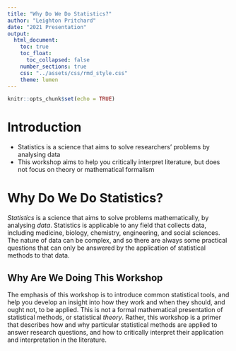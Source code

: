 ```yaml
---
title: "Why Do We Do Statistics?"
author: "Leighton Pritchard"
date: "2021 Presentation"
output: 
  html_document:
    toc: true
    toc_float:
      toc_collapsed: false
    number_sections: true
    css: "../assets/css/rmd_style.css"
    theme: lumen
---
```


```r
knitr::opts_chunk$set(echo = TRUE)
```

# Introduction

<div id="summary">
- Statistics is a science that aims to solve researchers' problems by analysing data
- This workshop aims to help you critically interpret literature, but does not focus on theory or mathematical formalism
</div>

# Why Do We Do Statistics?

*Statistics* is a science that aims to solve problems mathematically, by analysing *data*. Statistics is applicable to any field that collects data, including medicine, biology, chemistry, engineering, and social sciences. The nature of data can be complex, and so there are always some practical questions that can only be answered by the application of statistical methods to that data.

## Why Are We Doing This Workshop

The emphasis of this workshop is to introduce common statistical tools, and help you develop an insight into how they work and when they should, and ought not, to be applied. This is not a formal mathematical presentation of statistical methods, or statistical *theory*. Rather, this workshop is a primer that describes how and why particular statistical methods are applied to answer research questions, and how to critically interpret their application and interpretation in the literature.